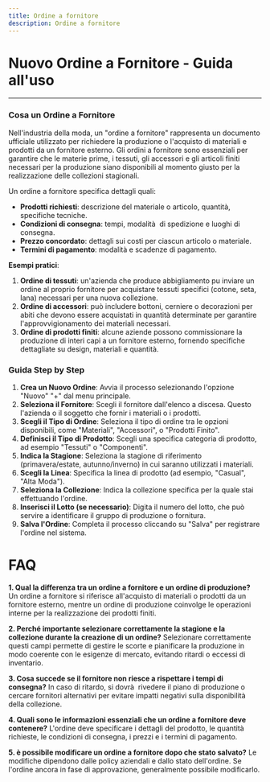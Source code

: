 ```yaml
---
title: Ordine a fornitore
description: Ordine a fornitore
---
```


# Nuovo Ordine a Fornitore - Guida all'uso

***

### Cosa  un Ordine a Fornitore

Nell'industria della moda, un "ordine a fornitore" rappresenta un documento ufficiale utilizzato per richiedere la produzione o l'acquisto di materiali e prodotti da un fornitore esterno. Gli ordini a fornitore sono essenziali per garantire che le materie prime, i tessuti, gli accessori e gli articoli finiti necessari per la produzione siano disponibili al momento giusto per la realizzazione delle collezioni stagionali.

Un ordine a fornitore specifica dettagli quali:

* **Prodotti richiesti**: descrizione del materiale o articolo, quantità, specifiche tecniche.
* **Condizioni di consegna**: tempi, modalità  di spedizione e luoghi di consegna.
* **Prezzo concordato**: dettagli sui costi per ciascun articolo o materiale.
* **Termini di pagamento**: modalità e scadenze di pagamento.

**Esempi pratici**:

1. **Ordine di tessuti**: un'azienda che produce abbigliamento pu inviare un ordine al proprio fornitore per acquistare tessuti specifici (cotone, seta, lana) necessari per una nuova collezione.
2. **Ordine di accessori**: può includere bottoni, cerniere o decorazioni per abiti che devono essere acquistati in quantità determinate per garantire l'approvvigionamento dei materiali necessari.
3. **Ordine di prodotti finiti**: alcune aziende possono commissionare la produzione di interi capi a un fornitore esterno, fornendo specifiche dettagliate su design, materiali e quantità.

### &#x20;Guida Step by Step&#x20;

1. **Crea un Nuovo Ordine**: Avvia il processo selezionando l'opzione "Nuovo" "+" dal menu principale.
2. **Seleziona il Fornitore**: Scegli il fornitore dall'elenco a discesa. Questo  l'azienda o il soggetto che fornir i materiali o i prodotti.
3. **Scegli il Tipo di Ordine**: Seleziona il tipo di ordine tra le opzioni disponibili, come "Materiali", "Accessori", o "Prodotti Finito".
4. **Definisci il Tipo di Prodotto**: Scegli una specifica categoria di prodotto, ad esempio "Tessuti" o "Componenti".
5. **Indica la Stagione**: Seleziona la stagione di riferimento (primavera/estate, autunno/inverno) in cui saranno utilizzati i materiali.
6. **Scegli la Linea**: Specifica la linea di prodotto (ad esempio, "Casual", "Alta Moda").
7. **Seleziona la Collezione**: Indica la collezione specifica per la quale stai effettuando l'ordine.
8. **Inserisci il Lotto (se necessario)**: Digita il numero del lotto, che può servire a identificare il gruppo di produzione o fornitura.
9. **Salva l'Ordine**: Completa il processo cliccando su "Salva" per registrare l'ordine nel sistema.

# FAQ

**1. Qual  la differenza tra un ordine a fornitore e un ordine di produzione?**
Un ordine a fornitore si riferisce all'acquisto di materiali o prodotti da un fornitore esterno, mentre un ordine di produzione coinvolge le operazioni interne per la realizzazione dei prodotti finiti.

**2. Perché  importante selezionare correttamente la stagione e la collezione durante la creazione di un ordine?**
Selezionare correttamente questi campi permette di gestire le scorte e pianificare la produzione in modo coerente con le esigenze di mercato, evitando ritardi o eccessi di inventario.

**3. Cosa succede se il fornitore non riesce a rispettare i tempi di consegna?**
In caso di ritardo, si dovrà  rivedere il piano di produzione o cercare fornitori alternativi per evitare impatti negativi sulla disponibilità della collezione.

**4. Quali sono le informazioni essenziali che un ordine a fornitore deve contenere?**
L'ordine deve specificare i dettagli del prodotto, le quantità richieste, le condizioni di consegna, i prezzi e i termini di pagamento.

**5. è  possibile modificare un ordine a fornitore dopo che  stato salvato?**
Le modifiche dipendono dalle policy aziendali e dallo stato dell'ordine. Se l'ordine  ancora in fase di approvazione,  generalmente possibile modificarlo.